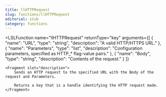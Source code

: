 ```yaml
---
title: llHTTPRequest
slug: functions/llHTTPRequest
editorial: stub
category: functions
---
```


<LSLFunction
	name="llHTTPRequest"
	returnType="key"
	arguments={[
	{
		"name": "URL",
		"type": "string",
		"description": "A valid HTTP/HTTPS URL."
	},
	{
		"name": "Parameters",
		"type": "list",
		"description": "Configuration parameters, specified as HTTP_* flag-value pairs."
	},
	{
		"name": "Body",
		"type": "string",
		"description": "Contents of the request."
	}
]}
>
	<Fragment slot="description">
		Sends an HTTP request to the specified URL with the Body of the request and Parameters.
		
		Returns a key that is a handle identifying the HTTP request made.
	</Fragment>
</LSLFunction>
